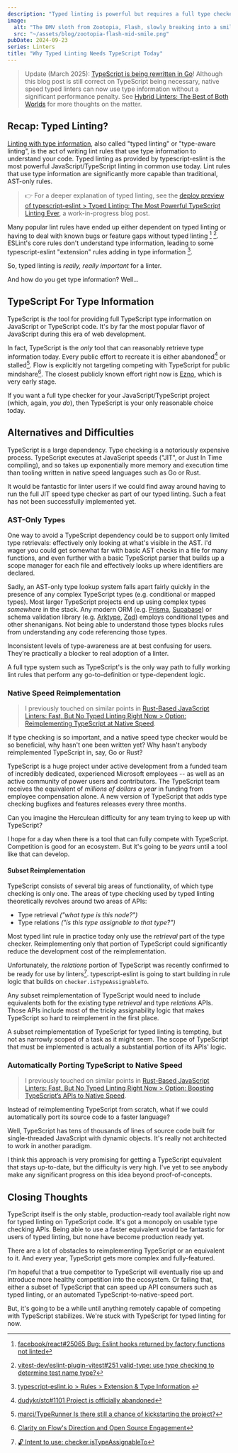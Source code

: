 ```yaml
---
description: "Typed linting is powerful but requires a full type checker to function well. Today, that means TypeScript. This is why we haven't found a suitable replacement yet."
image:
  alt: "The DMV sloth from Zootopia, Flash, slowly breaking into a smile."
  src: "~/assets/blog/zootopia-flash-mid-smile.png"
pubDate: 2024-09-23
series: Linters
title: "Why Typed Linting Needs TypeScript Today"
---
```



> Update (March 2025): [TypeScript is being rewritten in Go](https://devblogs.microsoft.com/typescript/typescript-native-port)!
> Although this blog post is still correct on TypeScript being necessary, native speed typed linters can now use type information without a significant performance penalty.
> See [Hybrid Linters: The Best of Both Worlds](/blog/hybrid-linters-the-best-of-both-worlds) for more thoughts on the matter.

## Recap: Typed Linting?

[Linting with type information](https://typescript-eslint.io/getting-started/typed-linting), also called "typed linting" or "type-aware linting", is the act of writing lint rules that use type information to understand your code.
Typed linting as provided by typescript-eslint is the most powerful JavaScript/TypeScript linting in common use today.
Lint rules that use type information are significantly more capable than traditional, AST-only rules.

> 👉 For a deeper explanation of typed linting, see the [deploy preview of typescript-eslint > Typed Linting: The Most Powerful TypeScript Linting Ever](https://deploy-preview-10025--typescript-eslint.netlify.app/blog/typed-linting), a work-in-progress blog post.

Many popular lint rules have ended up either dependent on typed linting or having to deal with known bugs or feature gaps without typed linting [^eslint-plugin-react-hooks-detection-typed-linting] [^eslint-plugin-vitest-valid-type-type-checking].
ESLint's core rules don't understand type information, leading to some typescript-eslint "extension" rules adding in type information [^tseslint-extension-rules-type-checked].

So, typed linting is _really, really important_ for a linter.

And how do you get type information?
Well...

<LabeledVideo
	alt="Zootopia movie scene: Flash, a sloth working at the DMV, very slowly smiles. Judy and Nick wait patiently."
	description="I know reading about typed linting can be a bit of a slog. But I think it's very exciting information!"
	original="https://giphy.com/gifs/zootopia-dmv-xUA7aVWGYlUWCpzT7W"
	src={zootopiaFlashSmiling}
/>

## TypeScript For Type Information

TypeScript is _the_ tool for providing full TypeScript type information on JavaScript or TypeScript code.
It's by far the most popular flavor of JavaScript during this era of web development.

In fact, TypeScript is the _only_ tool that can reasonably retrieve type information today.
Every public effort to recreate it is either abandoned[^stc-abandoned] or stalled[^typerunner-stalled].
Flow is explicitly not targeting competing with TypeScript for public mindshare[^flow-blog-clarity-on-direction].
The closest publicly known effort right now is [Ezno](https://github.com/kaleidawave/ezno), which is very early stage.

If you want a full type checker for your JavaScript/TypeScript project (which, again, _you do_), then TypeScript is your only reasonable choice today.

## Alternatives and Difficulties

TypeScript is a large dependency.
Type checking is a notoriously expensive process.
TypeScript executes at JavaScript speeds ("JIT", or Just In Time compiling), and so takes up exponentially more memory and execution time than tooling written in native speed languages such as Go or Rust.

It would be fantastic for linter users if we could find away around having to run the full JIT speed type checker as part of our typed linting.
Such a feat has not been successfully implemented yet.

<LabeledVideo
	alt="Zootopia movie scene: a sloth working at the DMV very slowly stamps two papers. A waiting lioness face palms."
	description="Seen: TypeScript calculating types for a typed linting in a project utilizing Lodash, Prisma, and Zod."
	original="https://giphy.com/gifs/zootopia-dmv-3og0INAY5MLmEBubyU"
	src={zootopiaSlothStamping}
/>

### AST-Only Types

One way to avoid a TypeScript dependency could be to support only limited type retrievals: effectively only looking at what's visible in the AST.
I'd wager you could get somewhat far with basic AST checks in a file for many functions, and even further with a basic TypeScript parser that builds up a scope manager for each file and effectively looks up where identifiers are declared.

Sadly, an AST-only type lookup system falls apart fairly quickly in the presence of any complex TypeScript types (e.g. conditional or mapped types).
Most larger TypeScript projects end up using complex types _somewhere_ in the stack.
Any modern ORM (e.g. [Prisma](https://github.com/prisma/prisma), [Supabase](https://github.com/supabase/supabase)) or schema validation library (e.g. [Arktype](https://github.com/arktypeio/arktype), [Zod](https://github.com/colinhacks/zod)) employs conditional types and other shenanigans.
Not being able to understand those types blocks rules from understanding any code referencing those types.

Inconsistent levels of type-awareness are at best confusing for users.
They're practically a blocker to real adoption of a linter.

A full type system such as TypeScript's is the only way path to fully working lint rules that perform any go-to-definition or type-dependent logic.

### Native Speed Reimplementation

> I previously touched on similar points in [Rust-Based JavaScript Linters: Fast, But No Typed Linting Right Now > Option: Reimplementing TypeScript at Native Speed](/rust-based-javascript-linters-fast-but-no-typed-linting-right-now/#option-reimplementing-typescript-at-native-speed).

If type checking is so important, and a native speed type checker would be so beneficial, why hasn't one been written yet?
Why hasn't anybody reimplemented TypeScript in, say, Go or Rust?

TypeScript is a huge project under active development from a funded team of incredibly dedicated, experienced Microsoft employees -- as well as an active community of power users and contributors.
The TypeScript team receives the equivalent of _millions of dollars a year_ in funding from employee compensation alone.
A new version of TypeScript that adds type checking bugfixes and features releases every three months.

Can you imagine the Herculean difficulty for any team trying to keep up with TypeScript?

<LabeledVideo
	alt="Zootopia's Judy Hopps dramatically enacting a death, gesturing like blood pouring out her chest. Caption: 'Blood, blood, blood! And, death.'"
	description="Zootopia's Judy Hopps describing the fate of every high-profile attempt to reimplement TypeScript."
	original="https://tenor.com/view/zoo-tropolis-zootopia-lt-judy-hopps-nick-wilde-acting-gif-14399368"
	src={zootopiaBloodBloodBloodAndDeath}
/>

I hope for a day when there is a tool that can fully compete with TypeScript.
Competition is good for an ecosystem.
But it's going to be _years_ until a tool like that can develop.

#### Subset Reimplementation

TypeScript consists of several big areas of functionality, of which type checking is only one.
The areas of type checking used by typed linting theoretically revolves around two areas of APIs:

- Type retrieval _("what type is this node?")_
- Type relations _("is this type assignable to that type?")_

Most typed lint rule in practice today only use the _retrieval_ part of the type checker.
Reimplementing only that portion of TypeScript could significantly reduce the development cost of the reimplementation.

Unfortunately, the _relations_ portion of TypeScript was recently confirmed to be ready for use by linters[^tseslint-discussion-checker-is-type-assignable-to].
typescript-eslint is going to start building in rule logic that builds on `checker.isTypeAssignableTo`.

Any subset reimplementation of TypeScript would need to include equivalents both for the existing type _retrieval_ and type _relations_ APIs.
Those APIs include most of the tricky assignability logic that makes TypeScript so hard to reimplement in the first place.

A subset reimplementation of TypeScript for typed linting is tempting, but not as narrowly scoped of a task as it might seem.
The scope of TypeScript that must be implemented is actually a substantial portion of its APIs' logic.

### Automatically Porting TypeScript to Native Speed

> I previously touched on similar points in [Rust-Based JavaScript Linters: Fast, But No Typed Linting Right Now > Option: Boosting TypeScript’s APIs to Native Speed](/blog/rust-based-javascript-linters-fast-but-no-typed-linting-right-now/#option-boosting-typescripts-apis-to-native-speed).

Instead of reimplementing TypeScript from scratch, what if we could automatically port its source code to a faster language?

Well, TypeScript has tens of thousands of lines of source code built for single-threaded JavaScript with dynamic objects.
It's really not architected to work in another paradigm.

I think this approach is very promising for getting a TypeScript equivalent that stays up-to-date, but the difficulty is very high.
I've yet to see anybody make any significant progress on this idea beyond proof-of-concepts.

## Closing Thoughts

TypeScript itself is the only stable, production-ready tool available right now for typed linting on TypeScript code.
It's got a monopoly on usable type checking APIs.
Being able to use a faster equivalent would be fantastic for users of typed linting, but none have become production ready yet.

There are a lot of obstacles to reimplementing TypeScript or an equivalent to it.
And every year, TypeScript gets more complex and fully-featured.

I'm hopeful that a true competitor to TypeScript will eventually rise up and introduce more healthy competition into the ecosystem.
Or failing that, either a subset of TypeScript that can speed up API consumers such as typed linting, or an automated TypeScript-to-native-speed port.

But, it's going to be a while until anything remotely capable of competing with TypeScript stabilizes.
We're stuck with TypeScript for typed linting for now.

<LabeledVideo
	alt="Zootopia's Judy Hopps (rabbit) and Nick Wilde (fox) taking a selfie. Judy is excited, Nick is begrudging."
	description="Linting and type checking might not always get along, but the results are great."
	original="https://giphy.com/gifs/zootopia-16bJmyPvRbCDu"
	src={zootopiaJudyNickSelfie}
/>

[^eslint-plugin-react-hooks-detection-typed-linting]: [facebook/react#25065 Bug: Eslint hooks returned by factory functions not linted](https://github.com/facebook/react/issues/25065)

[^eslint-plugin-vitest-valid-type-type-checking]: [vitest-dev/eslint-plugin-vitest#251 valid-type: use type checking to determine test name type?](https://github.com/vitest-dev/eslint-plugin-vitest/issues/251)

[^flow-blog-clarity-on-direction]: [Clarity on Flow's Direction and Open Source Engagement](https://medium.com/flow-type/clarity-on-flows-direction-and-open-source-engagement-e721a4eb4d8b)

[^stc-abandoned]: [dudykr/stc#1101 Project is officially abandoned](https://github.com/dudykr/stc/issues/1101)

[^tseslint-discussion-checker-is-type-assignable-to]: [🔓 Intent to use: checker.isTypeAssignableTo](https://github.com/typescript-eslint/typescript-eslint/discussions/7936)

[^tseslint-extension-rules-type-checked]: [typescript-eslint.io > Rules > Extension & Type Information](https://typescript-eslint.io/rules/?=typeInformation-extension).

[^typerunner-stalled]: [marcj/TypeRunner Is there still a chance of kickstarting the project?](https://github.com/marcj/TypeRunner/issues/14)
